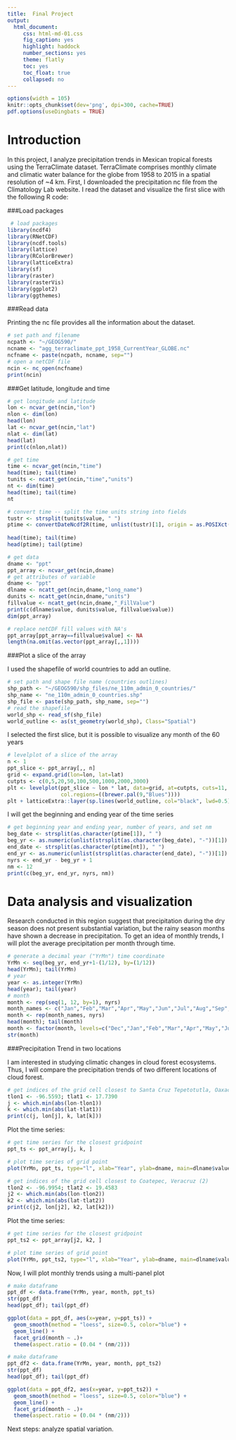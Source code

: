 ```yaml
---
title:  Final Project
output:
  html_document:
     css: html-md-01.css
     fig_caption: yes
     highlight: haddock
     number_sections: yes
     theme: flatly
     toc: yes
     toc_float: true
     collapsed: no
---
```


```r
options(width = 105)
knitr::opts_chunk$set(dev='png', dpi=300, cache=TRUE)
pdf.options(useDingbats = TRUE)
```

# Introduction #

In this project, I analyze precipitation trends in Mexican tropical forests using the TerraClimate dataset. TerraClimate comprises monthly climate and climatic water balance for the globe from 1958 to 2015 in a spatial resolution of ~4 km. 
First, I downloaded the precipitation nc file from the Climatology Lab website. I read the dataset and visualize the first slice with the following R code: 

###Load packages 

```r
 # load packages
library(ncdf4)
library(RNetCDF)
library(ncdf.tools)
library(lattice)
library(RColorBrewer)
library(latticeExtra)
library(sf)
library(raster)
library(rasterVis)
library(ggplot2)
library(ggthemes)
```

###Read data

Printing the nc file provides all the information about the dataset. 

```r
# set path and filename
ncpath <- "~/GEOG590/"
ncname <- "agg_terraclimate_ppt_1958_CurrentYear_GLOBE.nc"  
ncfname <- paste(ncpath, ncname, sep="")
# open a netCDF file
ncin <- nc_open(ncfname)
print(ncin)
```

###Get latitude, longitude and time
  
```r
# get longitude and latitude
lon <- ncvar_get(ncin,"lon")
nlon <- dim(lon)
head(lon)
lat <- ncvar_get(ncin,"lat")
nlat <- dim(lat)
head(lat)
print(c(nlon,nlat))

# get time
time <- ncvar_get(ncin,"time")
head(time); tail(time)
tunits <- ncatt_get(ncin,"time","units")
nt <- dim(time)
head(time); tail(time)
nt

# convert time -- split the time units string into fields
tustr <- strsplit(tunits$value, " ")
ptime <- convertDateNcdf2R(time, unlist(tustr)[1], origin = as.POSIXct(unlist(tustr)[3], 
                                                                       tz = "UTC"), time.format = "%Y-%m-%d")
head(time); tail(time)
head(ptime); tail(ptime)

# get data
dname <- "ppt" 
ppt_array <- ncvar_get(ncin,dname)
# get attributes of variable
dname <- "ppt" 
dlname <- ncatt_get(ncin,dname,"long_name")
dunits <- ncatt_get(ncin,dname,"units")
fillvalue <- ncatt_get(ncin,dname,"_FillValue")
print(c(dlname$value, dunits$value, fillvalue$value))
dim(ppt_array)

# replace netCDF fill values with NA's
ppt_array[ppt_array==fillvalue$value] <- NA
length(na.omit(as.vector(ppt_array[,,1])))
```
  

###Plot a slice of the array

I used the shapefile of world countries to add an outline.

```r
# set path and shape file name (countries outlines)
shp_path <- "~/GEOG590/shp_files/ne_110m_admin_0_countries/"
shp_name <- "ne_110m_admin_0_countries.shp"
shp_file <- paste(shp_path, shp_name, sep="")
# read the shapefile
world_shp <- read_sf(shp_file)
world_outline <- as(st_geometry(world_shp), Class="Spatial")

```

I selected the first slice, but it is possible to visualize any month of the 60 years

```r
# levelplot of a slice of the array
n <- 1
ppt_slice <- ppt_array[,, n]
grid <- expand.grid(lon=lon, lat=lat)
cutpts <- c(0,5,20,50,100,500,1000,2000,3000)
plt <- levelplot(ppt_slice ~ lon * lat, data=grid, at=cutpts, cuts=11, pretty=T, 
                 col.regions=((brewer.pal(9,"Blues"))))
plt + latticeExtra::layer(sp.lines(world_outline, col="black", lwd=0.5))
```

I will get the beginning and ending year of the time series

```r
# get beginning year and ending year, number of years, and set nm
beg_date <- strsplit(as.character(ptime[1]), " ")
beg_yr <- as.numeric(unlist(strsplit(as.character(beg_date), "-"))[1])
end_date <- strsplit(as.character(ptime[nt]), " ")
end_yr <- as.numeric(unlist(strsplit(as.character(end_date), "-"))[1])
nyrs <- end_yr - beg_yr + 1
nm <- 12
print(c(beg_yr, end_yr, nyrs, nm))
```

# Data analysis and visualization #

Research conducted in this region suggest that precipitation during the dry season does not present substantial variation, but the rainy season months have shown a decrease in precipitation. To get an idea of monthly trends, I will plot the average precipitation per month through time. 

```r
# generate a decimal year ("YrMn") time coordinate
YrMn <- seq(beg_yr, end_yr+1-(1/12), by=(1/12))
head(YrMn); tail(YrMn)
# year
year <- as.integer(YrMn)
head(year); tail(year)
# month
month <- rep(seq(1, 12, by=1), nyrs)
month_names <- c("Jan","Feb","Mar","Apr","May","Jun","Jul","Aug","Sep","Oct","Nov", "Dec")
month <- rep(month_names, nyrs)
head(month); tail(month)
month <- factor(month, levels=c("Dec","Jan","Feb","Mar","Apr","May","Jun","Jul","Aug","Sep","Oct","Nov"))
str(month)
```

###Precipitation Trend in two locations

I am interested in studying climatic changes in cloud forest ecosystems. Thus, I will compare the precipitation trends of two different locations of cloud forest.

```r
# get indices of the grid cell closest to Santa Cruz Tepetotutla, Oaxaca (1)
tlon1 <- -96.5593; tlat1 <- 17.7390
j <- which.min(abs(lon-tlon1))
k <- which.min(abs(lat-tlat1))
print(c(j, lon[j], k, lat[k]))
```

Plot the time series:
```r
# get time series for the closest gridpoint
ppt_ts <- ppt_array[j, k, ]

# plot time series of grid point
plot(YrMn, ppt_ts, type="l", xlab="Year", ylab=dname, main=dlname$value, col="blue")
```


```r
# get indices of the grid cell closest to Coatepec, Veracruz (2)
tlon2 <- -96.9954; tlat2 <- 19.4583
j2 <- which.min(abs(lon-tlon2))
k2 <- which.min(abs(lat-tlat2))
print(c(j2, lon[j2], k2, lat[k2]))
```

Plot the time series:
```r
# get time series for the closest gridpoint
ppt_ts2 <- ppt_array[j2, k2, ]

# plot time series of grid point
plot(YrMn, ppt_ts2, type="l", xlab="Year", ylab=dname, main=dlname$value, col="blue")
```

Now, I will plot monthly trends using a multi-panel plot
```r
# make dataframe
ppt_df <- data.frame(YrMn, year, month, ppt_ts)
str(ppt_df)
head(ppt_df); tail(ppt_df)
```

```r
ggplot(data = ppt_df, aes(x=year, y=ppt_ts)) +
  geom_smooth(method = "loess", size=0.5, color="blue") +
  geom_line() + 
  facet_grid(month ~ .)+ 
  theme(aspect.ratio = (0.04 * (nm/2)))  
```

```r
# make dataframe
ppt_df2 <- data.frame(YrMn, year, month, ppt_ts2)
str(ppt_df)
head(ppt_df); tail(ppt_df)
```

```r
ggplot(data = ppt_df2, aes(x=year, y=ppt_ts2)) +
  geom_smooth(method = "loess", size=0.5, color="blue") +
  geom_line() + 
  facet_grid(month ~ .)+ 
  theme(aspect.ratio = (0.04 * (nm/2)))   
```

Next steps: analyze spatial variation. 